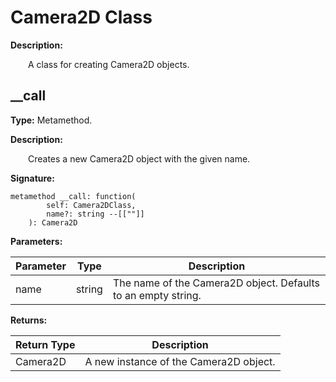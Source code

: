 # Camera2D Class

**Description:**

&emsp;&emsp;A class for creating Camera2D objects.

## __call

**Type:** Metamethod.

**Description:**

&emsp;&emsp;Creates a new Camera2D object with the given name.

**Signature:**
```tl
metamethod __call: function(
		self: Camera2DClass,
		name?: string --[[""]]
	): Camera2D
```

**Parameters:**

| Parameter | Type | Description |
| --- | --- | --- |
| name | string | The name of the Camera2D object. Defaults to an empty string. |

**Returns:**

| Return Type | Description |
| --- | --- |
| Camera2D | A new instance of the Camera2D object. |